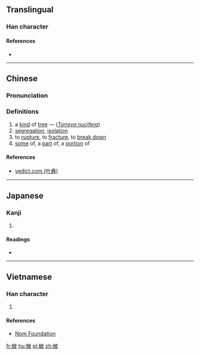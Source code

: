 ==Translingual==

===Han character===
{{Han char|rn=75|rad=木|as=05|sn=9|four=44947|canj=DDHE|ids=⿰木皮}}

====References====
* {{Han ref|kx=0518.030|dkj=14598|dj=0906.050|hdz=21191.020|uh=67C0|ud=26560|bh=CF44|bd=53060}}

----

==Chinese==
{{zh-forms}}

===Pronunciation===
{{zh-pron
|m=bǐ
|c=bei2
|mc=y
|oc=y
|ma=
|cat=pn,n,v
}}

===Definitions===
# a [[kind]] of [[tree]] — (''[[Torreya nucifera]]'')
# [[segregation]], [[isolation]]
# to [[rupture]], to [[fracture]], to [[break down]]
# [[some]] of, a [[part]] of, a [[portion]] of

====References====
*[http://yedict.com/htm/67/67C0.htm yedict.com (叶典)]

----

==Japanese==

===Kanji===
{{ja-kanji|grade=|rs=木05}}

# {{defn|lang=ja|sort=木05}}

====Readings====
* {{ja-readings|on=[[ひ]] (hi)|kun=[[すぎ]] (sugi), [[かや]] (kaya)}}

----

==Vietnamese==

===Han character===
{{vi-readings|rs=木05| hanviet = phà}}

# {{defn|lang=vi|sort=木05}}

====References====
*[http://nomfoundation.org/common/nom_details.php?codepoint=67c0 Nom Foundation]

[[fr:柀]]
[[hu:柀]]
[[pl:柀]]
[[zh:柀]]